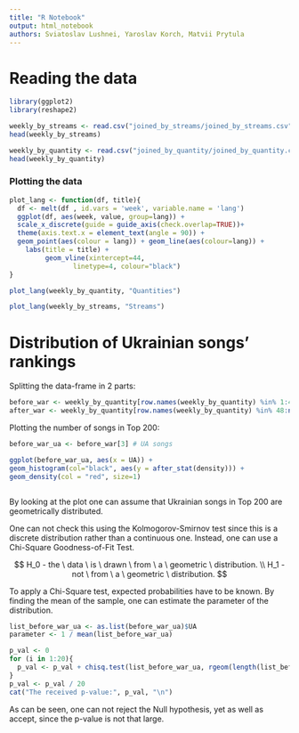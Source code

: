 ```yaml
---
title: "R Notebook"
output: html_notebook
authors: Sviatoslav Lushnei, Yaroslav Korch, Matvii Prytula
---
```


# Reading the data

```r
library(ggplot2)
library(reshape2)
```

```r
weekly_by_streams <- read.csv("joined_by_streams/joined_by_streams.csv")[, -1]
head(weekly_by_streams)
```

```r
weekly_by_quantity <- read.csv("joined_by_quantity/joined_by_quantity.csv")[, -1]
head(weekly_by_quantity)
```

### Plotting the data

```r
plot_lang <- function(df, title){
  df <- melt(df , id.vars = 'week', variable.name = 'lang')
  ggplot(df, aes(week, value, group=lang)) + 
  scale_x_discrete(guide = guide_axis(check.overlap=TRUE))+
  theme(axis.text.x = element_text(angle = 90)) + 
  geom_point(aes(colour = lang)) + geom_line(aes(colour=lang)) + 
    labs(title = title) +
         geom_vline(xintercept=44,
                linetype=4, colour="black")
}
```

```r
plot_lang(weekly_by_quantity, "Quantities")
```

```r
plot_lang(weekly_by_streams, "Streams")
```

# Distribution of Ukrainian songs' rankings

Splitting the data-frame in 2 parts:

```r
before_war <- weekly_by_quantity[row.names(weekly_by_quantity) %in% 1:47, ]
after_war <- weekly_by_quantity[row.names(weekly_by_quantity) %in% 48:nrow(weekly_by_quantity), ]
```

Plotting the number of songs in Top 200:

```r
before_war_ua <- before_war[3] # UA songs

ggplot(before_war_ua, aes(x = UA)) + 
geom_histogram(col="black", aes(y = after_stat(density))) +
geom_density(col = "red", size=1)



```

By looking at the plot one can assume that Ukrainian songs in Top 200 are geometrically distributed.

One can not check this using the Kolmogorov-Smirnov test since this is a discrete distribution rather than a continuous one. Instead, one can use a Chi-Square Goodness-of-Fit Test.

$$
H_0  - the \ data \ is \ drawn \ from \ a \ geometric \ distribution. \\
H_1 - not \ from \ a \ geometric \ distribution.
$$

To apply a Chi-Square test, expected probabilities have to be known. By finding the mean of the sample, one can estimate the parameter of the distribution.

```r
list_before_war_ua <- as.list(before_war_ua)$UA
parameter <- 1 / mean(list_before_war_ua)

p_val <- 0
for (i in 1:20){
  p_val <- p_val + chisq.test(list_before_war_ua, rgeom(length(list_before_war_ua), parameter), simulate.p.value = TRUE)$p.value
}
p_val <- p_val / 20
cat("The received p-value:", p_val, "\n")
```

As can be seen, one can not reject the Null hypothesis, yet as well as accept, since the p-value is not that large.
